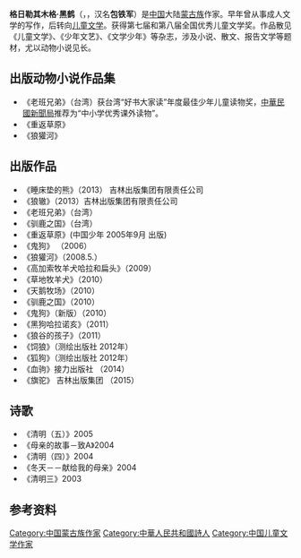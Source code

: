 {{blpunsourced|time=2018-11-06T09:27:30+00:00}}
'''格日勒其木格·黑鹤'''（{{lang-en|Gerelchimeg Blackcrane}}，{{bd|1975年|6月19日|catIdx=H}}，汉名'''包铁军'''）是[[中国|中国]]大陆[[蒙古族|蒙古族]]作家。早年曾从事成人文学的写作，后转向[[儿童文学|儿童文学]]。获得第七届和第八届全国优秀儿童文学奖。作品散见《儿童文学》、《少年文艺》、《文学少年》等杂志，涉及小说、散文、报告文学等题材，尤以动物小说见长。

==出版动物小说作品集==
*《老班兄弟》（台湾）获台湾“好书大家读”年度最佳少年儿童读物奖，[[中華民國新聞局|中華民國新聞局]]推荐为“中小学优秀课外读物”。
*《重返草原》
*《狼獾河》

==出版作品==
*《睡床垫的熊》（2013） 吉林出版集团有限责任公司
*《狼辙》（2013）吉林出版集团有限责任公司
*《老班兄弟》（台湾）
*《驯鹿之国》（台湾）
*《重返草原》(中国少年 2005年9月 出版)
*《鬼狗》 （2006）
*《狼獾河》（2008.5.）
*《高加索牧羊犬哈拉和扁头》（2009）
*《草地牧羊犬》（2010）
*《天鹅牧场》（2010）
*《驯鹿之国》（2010）
*《鬼狗》（新版）（2010）
*《黑狗哈拉诺亥》（2011）
*《狼谷的孩子》（2011）
*《饲狼》（测绘出版社 2012年）
*《狐狗》（测绘出版社 2012年）
* 《血驹》接力出版社 （2014）
* 《旗驼》 吉林出版集团 （2015）

==诗歌==

*《清明（五）》2005
*《母亲的故事－致A》2004
*《清明（四）》2004
*《冬天－－献给我的母亲》2004
*《清明三》2003

== 参考资料 ==
{{全国优秀儿童文学奖}}
{{DEFAULTSORT:Ge}}
[[Category:中国蒙古族作家|Category:中国蒙古族作家]]
[[Category:中華人民共和國詩人|Category:中華人民共和國詩人]]
[[Category:中国儿童文学作家|Category:中国儿童文学作家]]